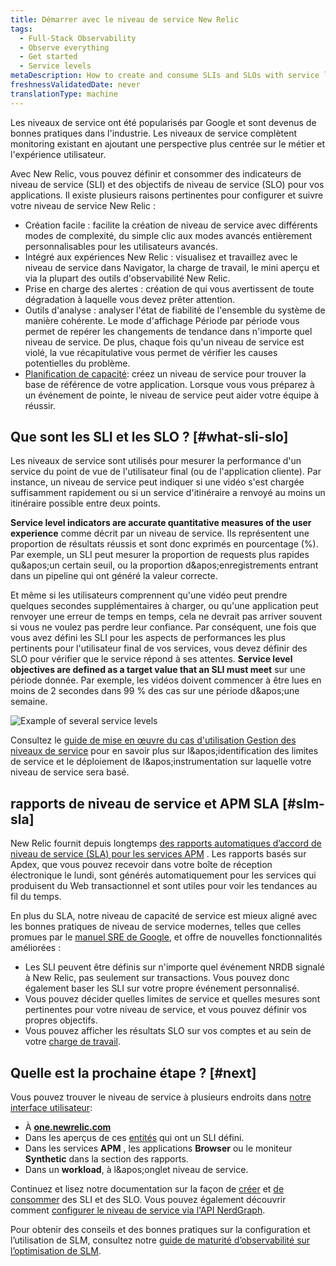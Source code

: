 ```yaml
---
title: Démarrer avec le niveau de service New Relic
tags:
  - Full-Stack Observability
  - Observe everything
  - Get started
  - Service levels
metaDescription: How to create and consume SLIs and SLOs with service level management in New Relic.
freshnessValidatedDate: never
translationType: machine
---
```


Les niveaux de service ont été popularisés par Google et sont devenus de bonnes pratiques dans l'industrie. Les niveaux de service complètent monitoring existant en ajoutant une perspective plus centrée sur le métier et l'expérience utilisateur.

Avec New Relic, vous pouvez définir et consommer des indicateurs de niveau de service (SLI) et des objectifs de niveau de service (SLO) pour vos applications. Il existe plusieurs raisons pertinentes pour configurer et suivre votre niveau de service New Relic :

* Création facile : facilite la création de niveau de service avec différents modes de complexité, du simple clic aux modes avancés entièrement personnalisables pour les utilisateurs avancés.
* Intégré aux expériences New Relic : visualisez et travaillez avec le niveau de service dans Navigator, la charge de travail, le mini aperçu et via la plupart des outils d'observabilité New Relic.
* Prise en charge des alertes : création de <InlinePopover type="alerts" />qui vous avertissent de toute dégradation à laquelle vous devez prêter attention.
* Outils d'analyse : analyser l'état de fiabilité de l'ensemble du système de manière cohérente. Le mode d'affichage Période par période vous permet de repérer les changements de tendance dans n'importe quel niveau de service. De plus, chaque fois qu'un niveau de service est violé, la vue récapitulative vous permet de vérifier les causes potentielles du problème.
* [Planification de capacité](/docs/journey-demand/get-started): créez un niveau de service pour trouver la base de référence de votre application. Lorsque vous vous préparez à un événement de pointe, le niveau de service peut aider votre équipe à réussir.

## Que sont les SLI et les SLO ? [#what-sli-slo]

Les niveaux de service sont utilisés pour mesurer la performance d'un service du point de vue de l'utilisateur final (ou de l'application cliente). Par instance, un niveau de service peut indiquer si une vidéo s'est chargée suffisamment rapidement ou si un service d'itinéraire a renvoyé au moins un itinéraire possible entre deux points.

<DNT>**Service level indicators are accurate quantitative measures of the user experience**</DNT> comme décrit par un niveau de service. Ils représentent une proportion de résultats réussis et sont donc exprimés en pourcentage (%). Par exemple, un SLI peut mesurer la proportion de requests plus rapides qu&amp;apos;un certain seuil, ou la proportion d&amp;apos;enregistrements entrant dans un pipeline qui ont généré la valeur correcte.

Et même si les utilisateurs comprennent qu'une vidéo peut prendre quelques secondes supplémentaires à charger, ou qu'une application peut renvoyer une erreur de temps en temps, cela ne devrait pas arriver souvent si vous ne voulez pas perdre leur confiance. Par conséquent, une fois que vous avez défini les SLI pour les aspects de performances les plus pertinents pour l'utilisateur final de vos services, vous devez définir des SLO pour vérifier que le service répond à ses attentes. <DNT>**Service level objectives are defined as a target value that an SLI must meet**</DNT> sur une période donnée. Par exemple, les vidéos doivent commencer à être lues en moins de 2 secondes dans 99 % des cas sur une période d&amp;apos;une semaine.

<img title="Example of several service levels.png" alt="Example of several service levels" src="/images/slm_screenshot-full_service-levels-overview.webp" />

Consultez le [guide de mise en œuvre du cas d'utilisation Gestion des niveaux de service](/docs/new-relic-solutions/observability-maturity/uptime-performance-reliability/slm-implementation-guide/) pour en savoir plus sur l&amp;apos;identification des limites de service et le déploiement de l&amp;apos;instrumentation sur laquelle votre niveau de service sera basé.

## rapports de niveau de service et APM SLA [#slm-sla]

New Relic fournit depuis longtemps [des rapports automatiques d’accord de niveau de service (SLA) pour les services APM](/docs/apm/reports/service-level-agreements/apm-sla-reports/) . Les rapports basés sur Apdex, que vous pouvez recevoir dans votre boîte de réception électronique le lundi, sont générés automatiquement pour les services qui produisent du Web transactionnel et sont utiles pour voir les tendances au fil du temps.

En plus du SLA, notre niveau de capacité de service est mieux aligné avec les bonnes pratiques de niveau de service modernes, telles que celles promues par le [manuel SRE de Google](https://sre.google/books/), et offre de nouvelles fonctionnalités améliorées :

* Les SLI peuvent être définis sur n'importe quel événement NRDB signalé à New Relic, pas seulement sur <InlinePopover type="apm" />transactions. Vous pouvez donc également baser les SLI sur votre propre événement personnalisé.
* Vous pouvez décider quelles limites de service et quelles mesures sont pertinentes pour votre niveau de service, et vous pouvez définir vos propres objectifs.
* Vous pouvez afficher les résultats SLO sur vos comptes et au sein de votre [charge de travail](/docs/new-relic-one/use-new-relic-one/workloads/workloads-isolate-resolve-incidents-faster/).

## Quelle est la prochaine étape ? [#next]

Vous pouvez trouver le niveau de service à plusieurs endroits dans [notre interface utilisateur](https://one.newrelic.com):

* À <DNT>**[one.newrelic.com](https://one.newrelic.com/all-capabilities)**</DNT>
* Dans les aperçus de ces [entités](/docs/new-relic-one/use-new-relic-one/core-concepts/what-entity-new-relic/) qui ont un SLI défini.
* Dans les services <DNT>**APM**</DNT> , les applications <DNT>**Browser**</DNT> ou le moniteur <DNT>**Synthetic**</DNT> dans la section des rapports.
* Dans un <DNT>**workload**</DNT>, à l&amp;apos;onglet niveau de service.

Continuez et lisez notre documentation sur la façon de [créer](/docs/service-level-management/create-slm) et [de consommer](/docs/service-level-management/consume-slm) des SLI et des SLO. Vous pouvez également découvrir comment [configurer le niveau de service via l'API NerdGraph](/docs/apis/nerdgraph/examples/nerdgraph-slm/).

Pour obtenir des conseils et des bonnes pratiques sur la configuration et l’utilisation de SLM, consultez notre [guide de maturité d’observabilité sur l’optimisation de SLM](/docs/new-relic-solutions/observability-maturity/uptime-performance-reliability/optimize-slm-guide).
